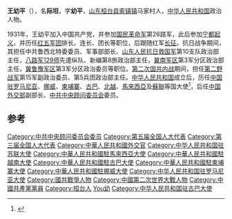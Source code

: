 '''王幼平'''（{{bd|1910年||1995年|catIdx=}}），名'''际坦'''，字'''幼平'''，[[山东|山东]][[桓台县|桓台县]][[索镇镇|索镇镇]]马家村人，[[中华人民共和国|中华人民共和国]]政治人物。

1931年，王幼平加入中国共产党，并参加[[国民革命军|国民革命军]]第26路军，此后参加[[宁都起义|宁都起义]]，并历任[[红五军团|红五军团]]排长、连长、团长等职位，后跟随红军[[长征|长征]]。抗日战争期间，其担任中共鲁西北特委委员、军事部部长、[[山东人民抗日救国军|山东人民抗日救国军]]第10支队政治部主任，[[八路军|八路军]][[129师|129师]]先遣纵队、新编第8旅政治部主任，[[冀南军区|冀南军区]]第3军分区政治部主任，[[冀鲁豫军区|冀鲁豫军区]]第3军分区政治委员等职位。[[第二次国共内战|第二次国共内战]]期间，担任[[第二野战军|第二野战军]]第15军副政治委员、第5兵团政治部主任。[[中华人民共和国|中华人民共和国]]成立后，历任[[中国驻罗马尼亚大使列表|中国驻罗马尼亚]]、[[中国驻挪威大使列表|挪威]]、[[中国驻柬埔寨大使列表|柬埔寨]]、[[中国驻古巴大使列表|古巴]]、[[中国驻越南大使列表|北越]]、[[中国驻馬來西亞大使列表|馬來西亞]]及[[中国驻蘇聯大使列表|蘇聯]]等国大使<ref>{{cite web|author=中华人民共和国外交部|title=中国驻古巴历任大使|url=http://www.mfa.gov.cn/chn/pds/ziliao/wjrw/2167/2174/t9286.htm|publisher=中华人民共和国外交部|accessdate=2012-03-09}}</ref>，后任[[中华人民共和国外交部|中国外交部]]副部长、[[中共中央顾问委员会|中共中央顾问委员会]]委员。

== 参考 ==
{{reflist}}
{{start box}}
{{s-dip}}
{{s-before|首任}}
{{s-title|[[中国驻罗马尼亚大使列表|中华人民共和国驻罗马尼亚大使]]|1950年8月—1954年11月}}
{{s-after|[[柯柏年|柯柏年]]}}
{{s-before|首任}}
{{s-title|[[中國駐挪威大使列表|中华人民共和国驻挪威大使]]|1955年6月—1958年4月}}
{{s-after|[[徐以新|徐以新]]}}
{{s-before|首任}}
{{s-title|[[中國駐柬埔寨大使列表|中华人民共和国驻柬埔寨大使]]|1958年9月—1961年3月}}
{{s-after|[[陈叔亮|陈叔亮]]}}
{{s-before|[[申健|申健]]}}
{{s-title|[[中国驻古巴大使列表|中华人民共和国驻古巴大使]]|1964年5月—1969年1月}}
{{s-after|[[张德群|张德群]]}}
{{s-before|[[朱其文|朱其文]]}}
{{s-title|[[中国驻越南大使列表|中华人民共和国驻北越大使]]|1969年6月—1974年8月}}
{{s-after|[[符浩|符浩]]}}
{{s-before|首任}}
{{s-title|[[中国驻马来西亚大使列表|中华人民共和国驻马来西亚大使]]|1975年1月—1977年4月}}
{{s-after|[[叶成章|叶成章]]}}
{{s-before|[[刘新权|刘新权]]}}
{{s-title|[[中国驻俄罗斯/苏联大使列表|中华人民共和国驻苏联大使]]|1977年8月—1979年7月}}
{{s-after|[[杨守正|杨守正]]}}
{{end box}}

{{DEFAULTSORT:Wang王}}
[[Category:中共中央顾问委员会委员|Category:中共中央顾问委员会委员]]
[[Category:第五届全国人大代表|Category:第五届全国人大代表]]
[[Category:第三届全国人大代表|Category:第三届全国人大代表]]
[[Category:中華人民共和國外交官|Category:中華人民共和國外交官]]
[[Category:中华人民共和国驻苏联大使|Category:中华人民共和国驻苏联大使]]
[[Category:中華人民共和國駐馬來西亞大使|Category:中華人民共和國駐馬來西亞大使]]
[[Category:中華人民共和國駐越南大使|Category:中華人民共和國駐越南大使]]
[[Category:中華人民共和國駐古巴大使|Category:中華人民共和國駐古巴大使]]
[[Category:中華人民共和國駐柬埔寨大使|Category:中華人民共和國駐柬埔寨大使]]
[[Category:中華人民共和國駐挪威大使|Category:中華人民共和國駐挪威大使]]
[[Category:中华人民共和国驻罗马尼亚大使|Category:中华人民共和国驻罗马尼亚大使]]
[[Category:國共戰爭人物|Category:國共戰爭人物]]
[[Category:中國第二次世界大戰人物|Category:中國第二次世界大戰人物]]
[[Category:中國共產黨黨員|Category:中國共產黨黨員]]
[[Category:桓台人|Category:桓台人]]
[[Category:王姓|You幼]]
[[Category:中华人民共和国驻古巴大使|Category:中华人民共和国驻古巴大使]]